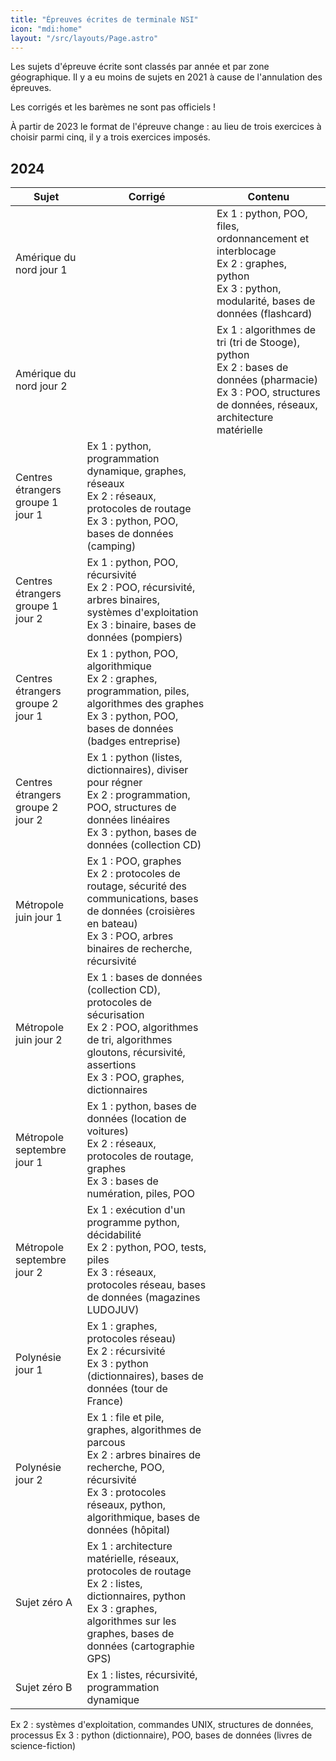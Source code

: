 ```yaml
---
title: "Épreuves écrites de terminale NSI"
icon: "mdi:home"
layout: "/src/layouts/Page.astro"
---
```


Les sujets d'épreuve écrite sont classés par année et par zone géographique. Il y a eu moins de sujets en 2021 à cause de l'annulation des épreuves.

Les corrigés et les barèmes ne sont pas officiels !

À partir de 2023 le format de l'épreuve change : au lieu de trois exercices à choisir parmi cinq, il y a trois exercices imposés.

## 2024


Sujet |	Corrigé |	Contenu
---|---|---
Amérique du nord jour 1	| | Ex 1 : python, POO, files, ordonnancement et interblocage <br> Ex 2 : graphes, python <br> Ex 3 : python, modularité, bases de données (flashcard)
Amérique du nord jour 2	| |	Ex 1 : algorithmes de tri (tri de Stooge), python <br> Ex 2 : bases de données (pharmacie) <br> Ex 3 : POO, structures de données, réseaux, architecture matérielle
Centres étrangers groupe 1 jour 1	| Ex 1 : python, programmation dynamique, graphes, réseaux <br> Ex 2 : réseaux, protocoles de routage <br> Ex 3 : python, POO, bases de données (camping)
Centres étrangers groupe 1 jour 2 |	Ex 1 : python, POO, récursivité <br> Ex 2 : POO, récursivité, arbres binaires, systèmes d'exploitation <br> Ex 3 : binaire, bases de données (pompiers)
Centres étrangers groupe 2 jour 1	|	Ex 1 : python, POO, algorithmique <br> Ex 2 : graphes, programmation, piles, algorithmes des graphes <br> Ex 3 : python, POO, bases de données (badges entreprise)
Centres étrangers groupe 2 jour 2	|	Ex 1 : python (listes, dictionnaires), diviser pour régner <br> Ex 2 : programmation, POO, structures de données linéaires <br> Ex 3 : python, bases de données (collection CD)
Métropole juin jour 1 |	Ex 1 : POO, graphes <br> Ex 2 : protocoles de routage, sécurité des communications, bases de données (croisières en bateau) <br> Ex 3 : POO, arbres binaires de recherche, récursivité
Métropole juin jour 2 |	Ex 1 : bases de données (collection CD), protocoles de sécurisation <br> Ex 2 : POO, algorithmes de tri, algorithmes gloutons, récursivité, assertions <br> Ex 3 : POO, graphes, dictionnaires
Métropole septembre jour 1 | Ex 1 : python, bases de données (location de voitures) <br> Ex 2 : réseaux, protocoles de routage, graphes <br> Ex 3 : bases de numération, piles, POO
Métropole septembre jour 2 | Ex 1 : exécution d'un programme python, décidabilité <br> Ex 2 : python, POO, tests, piles <br> Ex 3 : réseaux, protocoles réseau, bases de données (magazines LUDOJUV)
Polynésie jour 1 | Ex 1 : graphes, protocoles réseau) <br> Ex 2 : récursivité <br> Ex 3 : python (dictionnaires), bases de données (tour de France)
Polynésie jour 2 | Ex 1 : file et pile, graphes, algorithmes de parcous <br> Ex 2 : arbres binaires de recherche, POO, récursivité <br> Ex 3 : protocoles réseaux, python, algorithmique, bases de données (hôpital)
Sujet zéro A | Ex 1 : architecture matérielle, réseaux, protocoles de routage <br> Ex 2 : listes, dictionnaires, python <br> Ex 3 : graphes, algorithmes sur les graphes, bases de données (cartographie GPS)
Sujet zéro B | Ex 1 : listes, récursivité, programmation dynamique
Ex 2 : systèmes d'exploitation, commandes UNIX, structures de données, processus
Ex 3 : python (dictionnaire), POO, bases de données (livres de science-fiction)
